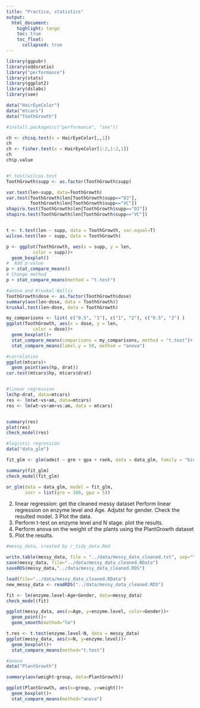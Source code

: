 ```yaml
---
title: "Practice, statistics"
output: 
  html_document:
    highlight: tango
    toc: true
    toc_float:
      collapsed: true
---
```


```r

library(ggpubr)
library(oddsratio)
library("performance")
library(stats)
library(ggplot2)
library(dslabs)
library(see)

data("HairEyeColor")
data("mtcars")
data("ToothGrowth")

#install.packages(c("performance", "see"))

ch <- chisq.test(x = HairEyeColor[,,1])
ch
ch <- fisher.test(x = HairEyeColor[1:2,1:2,1])
ch
ch$p.value 


#t.test/wilcox.test
ToothGrowth$supp <- as.factor(ToothGrowth$supp)

var.test(len~supp, data=ToothGrowth)
var.test(ToothGrowth$len[ToothGrowth$supp=="OJ"], 
         ToothGrowth$len[ToothGrowth$supp=="VC"])
shapiro.test(ToothGrowth$len[ToothGrowth$supp=="OJ"])
shapiro.test(ToothGrowth$len[ToothGrowth$supp=="VC"])


t <- t.test(len ~ supp, data = ToothGrowth, var.equal=T)
wilcox.test(len ~ supp, data = ToothGrowth)

p <- ggplot(ToothGrowth, aes(x = supp, y = len,
          color = supp))+
  geom_boxplot()
#  Add p-value
p + stat_compare_means()
# Change method
p + stat_compare_means(method = "t.test")

#anova and Kruskal-Wallis
ToothGrowth$dose <- as.factor(ToothGrowth$dose)
summary(aov(len~dose, data = ToothGrowth))
kruskal.test(len~dose, data = ToothGrowth)

my_comparisons <- list( c("0.5", "1"), c("1", "2"), c("0.5", "2") )
ggplot(ToothGrowth, aes(x = dose, y = len,
          color = dose))+
  geom_boxplot()+ 
  stat_compare_means(comparisons = my_comparisons, method = "t.test")+ # Add pairwise comparisons p-value
  stat_compare_means(label.y = 50, method = "anova") 

#correlation
ggplot(mtcars)+
  geom_point(aes(hp, drat))
cor.test(mtcars$hp, mtcars$drat)


#linear regression
lm(hp~drat, data=mtcars)
res <- lm(wt~vs+am, data=mtcars)
res <- lm(wt~vs+am+vs:am, data = mtcars)


summary(res)
plot(res)
check_model(res)

#logistic regression
data("data_glm")

fit_glm <- glm(admit ~ gre + gpa + rank, data = data_glm, family = "binomial") 

summary(fit_glm)
check_model(fit_glm)

or_glm(data = data_glm, model = fit_glm, 
       incr = list(gre = 380, gpa = 5))


```

2. linear regression:
get the cleaned messy dataset
Perform linear regression on enzyme level and Age. Adjutst for gender.
Check the resulted model.
3 Plot the data.
4. Perform t-test on enzyme level and N stage.
plot the results.
5. Perform anova on the weight of the plants using the PlantGrowth dataset
6. Plot the results.



```r
#messy_data, created by r_tidy_data.Rmd

write.table(messy_data, file = "../data/messy_data_cleaned.txt", sep="\t", row.names = F, quote = F)
save(messy_data, file="../data/messy_data_cleaned.RData")
saveRDS(messy_data,"../data/messy_data_cleaned.RDS")

load(file="../data/messy_data_cleaned.RData")
new_messy_data <- readRDS("../data/messy_data_cleaned.RDS")

fit <- lm(enzyme.level~Age+Gender, data=messy_data)
check_model(fit)

ggplot(messy_data, aes(x=Age, y=enzyme.level, color=Gender))+
  geom_point()+
  geom_smooth(method="lm")

t.res <- t.test(enzyme.level~N, data = messy_data)
ggplot(messy_data, aes(x=N, y=enzyme.level))+
  geom_boxplot()+
  stat_compare_means(method="t.test")

#anova
data("PlantGrowth")

summary(aov(weight~group, data=PlantGrowth))

ggplot(PlantGrowth, aes(x=group, y=weight))+
  geom_boxplot()+
  stat_compare_means(method="anova")




```





